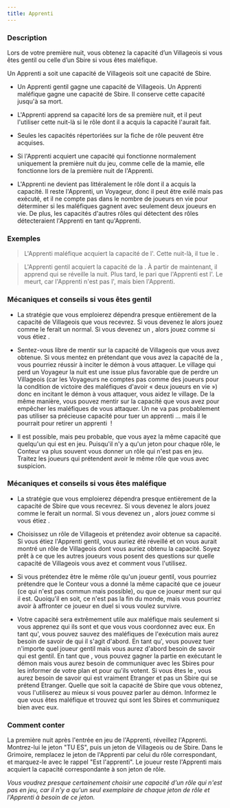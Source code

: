 ```yaml
---
title: Apprenti
---
```



<Role APPRENTI header />

### Description

Lors de votre première nuit, vous obtenez la capacité d’un Villageois si vous êtes gentil ou celle d’un Sbire si vous êtes maléfique.

Un Apprenti a soit une capacité de Villageois soit une capacité de Sbire.

-   Un Apprenti gentil gagne une capacité de Villageois. Un Apprenti maléfique gagne une capacité de Sbire. Il conserve cette capacité jusqu'à sa mort. 

-   L'Apprenti apprend sa capacité lors de sa première nuit, et il peut l'utiliser cette nuit-là si le rôle dont il a acquis la capacité l'aurait fait.

-   Seules les capacités répertoriées sur la fiche de rôle peuvent être acquises. 

-   Si l'Apprenti acquiert une capacité qui fonctionne normalement uniquement la première nuit du jeu, comme celle de la mamie, elle fonctionne lors de la première nuit de l'Apprenti. 

-   L'Apprenti ne devient pas littéralement le rôle dont il a acquis la capacité. Il reste l'Apprenti, un Voyageur, donc il peut être exilé mais pas exécuté, et il ne compte pas dans le nombre de joueurs en vie pour déterminer si les maléfiques gagnent avec seulement deux joueurs en vie. De plus, les capacités d'autres rôles qui détectent des rôles détecteraient l'Apprenti en tant qu'Apprenti. 

### Exemples

> L'Apprenti maléfique acquiert la capacité de l'<Role ASSASSIN />. Cette nuit-là, il tue le <Role FOU />. 

> L'Apprenti gentil acquiert la capacité de la <Role FEMME_DE_CHAMBRE />. À partir de maintenant, il apprend qui se réveille la nuit. Plus tard, le <Role PARIEUR /> pari que l'Apprenti est l'<Role HERBORISTE />. Le <Role PARIEUR /> meurt, car l'Apprenti n'est pas l'<Role HERBORISTE />, mais bien l'Apprenti. 

### Mécaniques et conseils si vous êtes gentil

- La stratégie que vous emploierez dépendra presque entièrement de la capacité de Villageois que vous recevrez. Si vous devenez le <Role PARIEUR /> alors jouez comme le ferait un <Role PARIEUR /> normal. Si vous devenez un <Role MARIN />, alors jouez comme si vous étiez <Role MARIN />.

- Sentez-vous libre de mentir sur la capacité de Villageois que vous avez obtenue. Si vous mentez en prétendant que vous avez la capacité de la <Role COURTISANE />, vous pourriez réussir à inciter le démon à vous attaquer. Le village qui perd un Voyageur la nuit est une issue plus favorable que de perdre un Villageois (car les Voyageurs ne comptes pas comme des joueurs pour la condition de victoire des maléfiques d'avoir « deux joueurs en vie ») donc en incitant le démon à vous attaquer, vous aidez le village. De la même manière, vous pouvez mentir sur la capacité que vous avez pour empêcher les maléfiques de vous attaquer. Un <Role ASSASSIN /> ne va pas probablement pas utiliser sa précieuse capacité pour tuer un apprenti <Role FOU />... mais il le pourrait pour retirer un apprenti <Role EXORCISTE /> !

- Il est possible, mais peu probable, que vous ayez la même capacité que quelqu'un qui est en jeu. Puisqu'il n'y a qu'un jeton pour chaque rôle, le Conteur va plus souvent vous donner un rôle qui n'est pas en jeu. Traitez les joueurs qui prétendent avoir le même rôle que vous avec suspicion. 

### Mécaniques et conseils si vous êtes maléfique

- La stratégie que vous emploierez dépendra presque entièrement de la capacité de Sbire que vous recevrez. Si vous devenez le <Role CONSPIRATEUR /> alors jouez comme le ferait un <Role CONSPIRATEUR /> normal. Si vous devenez un <Role AVOCAT_DU_DIABLE />, alors jouez comme si vous étiez <Role AVOCAT_DU_DIABLE />.

- Choisissez un rôle de Villageois et prétendez avoir obtenue sa capacité. Si vous étiez l'Apprenti gentil, vous auriez été réveillé et on vous aurait montré un rôle de Villageois dont vous auriez obtenu la capacité. Soyez prêt à ce que les autres joueurs vous posent des questions sur quelle capacité de Villageois vous avez et comment vous l'utilisez.

- Si vous prétendez être le même rôle qu'un joueur gentil, vous pourriez prétendre que le Conteur vous a donné la même capacité que ce joueur (ce qui n'est pas commun mais possible), ou que ce joueur ment sur qui il est. Quoiqu'il en soit, ce n'est pas la fin du monde, mais vous pourriez avoir à affronter ce joueur en duel si vous voulez survivre.

- Votre capacité sera extrêmement utile aux maléfique mais seulement si vous apprenez qui ils sont et que vous vous coordonnez avec eux. En tant qu'<Role AVOCAT_DU_DIABLE />, vous pouvez sauvez des maléfiques de l'exécution mais aurez besoin de savoir de qui il s'agit d'abord. En tant qu'<Role ASSASSIN />, vous pouvez tuer n'importe quel joueur gentil mais vous aurez d'abord besoin de savoir qui est gentil. En tant que <Role CONSPIRATEUR />, vous pouvez gagner la partie en exécutant le démon mais vous aurez besoin de communiquer avec les Sbires pour les informer de votre plan et pour qu'ils votent. Si vous êtes le <Role PARRAIN />, vous aurez besoin de savoir qui est vraiment Etranger et pas un Sbire qui se prétend Etranger. Quelle que soit la capacité de Sbire que vous obtenez, vous l'utiliserez au mieux si vous pouvez parler au démon. Informez le que vous êtes maléfique et trouvez qui sont les Sbires et communiquez bien avec eux.

### Comment conter

La première nuit après l'entrée en jeu de l'Apprenti, réveillez l'Apprenti. Montrez-lui le jeton "TU ES", puis un jeton de Villageois ou de Sbire. Dans le Grimoire, remplacez le jeton de l'Apprenti par celui du rôle correspondant, et marquez-le avec le rappel "Est l'apprenti". Le joueur reste l'Apprenti mais acquiert la capacité correspondante à son jeton de rôle. 

_Vous voudrez presque certainement choisir une capacité d'un rôle qui n'est pas en jeu, car il n'y a qu'un seul exemplaire de chaque jeton de rôle et l'Apprenti à besoin de ce jeton._